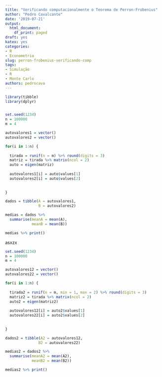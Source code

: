 ```yaml
---
title: "Verificando computacionalmente o Teorema de Perron-Frobenius"
author: "Pedro Cavalcante"
date: '2019-07-21'
output:
  html_document:
    df_print: paged
draft: yes
katex: yes
categories:
- R
- Econometria
slug: perron-frobenius-verificando-comp
tags:
- Simulação
- R
- Monte Carlo
authors: pedrocava
---
```


```r


library(tibble)
library(dplyr)



```



```R
set.seed(1234)
n = 100000
m = 4

autovalores1 = vector()
autovalores2 = vector()

for(i in 1:n) {
  
  tirada = runif(n = m) %>% round(digits = 3)
  matriz = tirada %>% matrix(ncol = 2)
  auto = eigen(matriz)
  
  autovalores1[i] = auto$values[1]
  autovalores2[i] = auto$values[2]
  
  
}

dados = tibble(A = autovalores1,
               B = autovalores2)

medias = dados %>%
  summarise(meanA = mean(A),
            meanB = mean(B))

medias %>% print()
```


asxzx

```R
set.seed(1234)
n = 100000
m = 4

autovalores12 = vector()
autovalores22 = vector()

for(i in 1:n) {
  
  tirada2 = runif(n = m, min = 1, max = 2) %>% round(digits = 3)
  matriz2 = tirada %>% matrix(ncol = 2)
  auto2 = eigen(matriz2)
  
  autovalores12[i] = auto2$values[1]
  autovalores22[i] = auto2$values[2]
  
  
}

dados2 = tibble(A2 = autovalores12,
               B2 = autovalores22)

medias2 = dados2 %>%
  summarise(meanA2 = mean(A2),
            meanB2 = mean(B2))

medias2 %>% print()
```